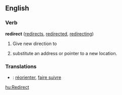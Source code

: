==English==
===Verb===
'''redirect'''  ([[redirects]], [[redirected]], [[redirecting]])
#Give new direction to
#{{cattag|computing}} substitute an address or pointer to a new location.

===Translations===
* {{fr}} : [[réorienter]], [[faire suivre]]

[[hu:Redirect]]